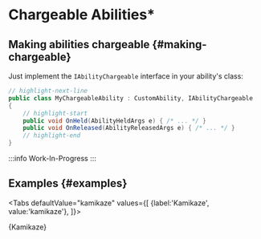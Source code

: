 # Chargeable Abilities*


## Making abilities chargeable {#making-chargeable}

Just implement the `IAbilityChargeable` interface in your ability's class:

```csharp title="MyChargeableAbility.cs"
// highlight-next-line
public class MyChargeableAbility : CustomAbility, IAbilityChargeable
{
    // highlight-start
    public void OnHeld(AbilityHeldArgs e) { /* ... */ }
    public void OnReleased(AbilityReleasedArgs e) { /* ... */ }
    // highlight-end
}
```

:::info Work-In-Progress
:::

## Examples {#examples}



<Tabs defaultValue="kamikaze"
  values={[
    {label:'Kamikaze', value:'kamikaze'},
  ]}>
<TabItem value="kamikaze">

<CodeSnippet>{Kamikaze}</CodeSnippet>

</TabItem>
</Tabs>